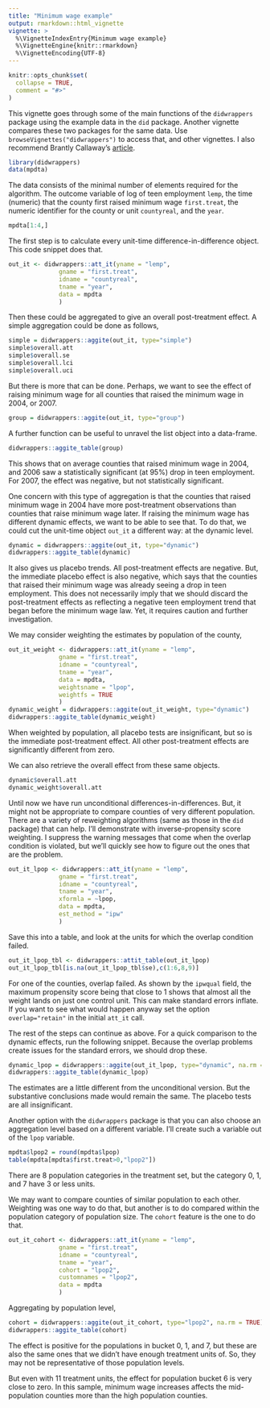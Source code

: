 ```yaml
---
title: "Minimum wage example"
output: rmarkdown::html_vignette
vignette: >
  %\VignetteIndexEntry{Minimum wage example}
  %\VignetteEngine{knitr::rmarkdown}
  %\VignetteEncoding{UTF-8}
---
```


```r
knitr::opts_chunk$set(
  collapse = TRUE,
  comment = "#>"
)
```

This vignette goes through some of the main functions of the `didwrappers` package using the example data in the `did` package. Another vignette compares these two packages for the same data. Use `browseVignettes("didwrappers")` to access that, and other vignettes. I also recommend Brantly Callaway's [article](https://bcallaway11.github.io/did/).  

```r
library(didwrappers)
data(mpdta)
```

The data consists of the minimal number of elements required for the algorithm. The outcome variable of log of teen employment `lemp`, the time (numeric) that the county first raised minimum wage `first.treat`, the numeric identifier for the county or unit `countyreal`, and the `year`. 

```r
mpdta[1:4,]
```

The first step is to calculate every unit-time difference-in-difference object. This code snippet does that.

```r
out_it <- didwrappers::att_it(yname = "lemp",
              gname = "first.treat",
              idname = "countyreal",
              tname = "year",
              data = mpdta
              )
```

Then these could be aggregated to give an overall post-treatment effect. A simple aggregation could be done as follows,

```r
simple = didwrappers::aggite(out_it, type="simple")
simple$overall.att
simple$overall.se
simple$overall.lci
simple$overall.uci
```

But there is more that can be done. Perhaps, we want to see the effect of raising minimum wage for all counties that raised the minimum wage in 2004, or 2007. 

```r
group = didwrappers::aggite(out_it, type="group")
```

A further function can be useful to unravel the list object into a data-frame.

```r
didwrappers::aggite_table(group)
```

This shows that on average counties that raised minimum wage in 2004, and 2006 saw a statistically significant (at 95\%) drop in teen employment. For 2007, the effect was negative, but not statistically significant. 

One concern with this type of aggregation is that the counties that raised minimum wage in 2004 have more post-treatment observations than counties that raise minimum wage later. If raising the minimum wage has different dynamic effects, we want to be able to see that. To do that, we could cut the unit-time object `out_it` a different way: at the dynamic level. 


```r
dynamic = didwrappers::aggite(out_it, type="dynamic")
didwrappers::aggite_table(dynamic)
```

It also gives us placebo trends. All post-treatment effects are negative. But, the immediate placebo effect is also negative, which says that the counties that raised their minimum wage was already seeing a drop in teen employment. This does not necessarily imply that we should discard the post-treatment effects as reflecting a negative teen employment trend that began before the minimum wage law. Yet, it requires caution and further investigation. 

We may consider weighting the estimates by population of the county,

```r
out_it_weight <- didwrappers::att_it(yname = "lemp",
              gname = "first.treat",
              idname = "countyreal",
              tname = "year",
              data = mpdta,
              weightsname = "lpop",
              weightfs = TRUE
              )
dynamic_weight = didwrappers::aggite(out_it_weight, type="dynamic")
didwrappers::aggite_table(dynamic_weight)
```
When weighted by population, all placebo tests are insignificant, but so is the immediate post-treatment effect. All other post-treatment effects are significantly different from zero. 

We can also retrieve the overall effect from these same objects.

```r
dynamic$overall.att
dynamic_weight$overall.att
```


Until now we have run unconditional differences-in-differences. But, it might not be appropriate to compare counties of very different population. There are a variety of reweighting algorithms (same as those in the `did` package) that can help. I'll demonstrate with inverse-propensity score weighting. I suppress the warning messages that come when the overlap condition is violated, but we'll quickly see how to figure out the ones that are the problem. 

```r
out_it_lpop <- didwrappers::att_it(yname = "lemp",
              gname = "first.treat",
              idname = "countyreal",
              tname = "year",
              xformla = ~lpop,
              data = mpdta,
              est_method = "ipw"
              )
```

Save this into a table, and look at the units for which the overlap condition failed. 

```r
out_it_lpop_tbl <- didwrappers::attit_table(out_it_lpop)
out_it_lpop_tbl[is.na(out_it_lpop_tbl$se),c(1:6,8,9)]
```

For one of the counties, overlap failed. As shown by the `ipwqual` field, the maximum propensity score being that close to 1 shows that almost all the weight lands on just one control unit. This can make standard errors inflate. If you want to see what would happen anyway set the option `overlap="retain"` in the initial `att_it` call. 

The rest of the steps can continue as above. For a quick comparison to the dynamic effects, run the following snippet. Because the overlap problems create issues for the standard errors, we should drop these. 

```r
dynamic_lpop = didwrappers::aggite(out_it_lpop, type="dynamic", na.rm = TRUE)
didwrappers::aggite_table(dynamic_lpop)
```

The estimates are a little different from the unconditional version. But the substantive conclusions made would remain the same. The placebo tests are all insignificant.

Another option with the `didwrappers` package is that you can also choose an aggregation level based on a different variable. I'll create such a variable out of the `lpop` variable. 

```r
mpdta$lpop2 = round(mpdta$lpop)
table(mpdta[mpdta$first.treat>0,"lpop2"])
```

There are 8 population categories in the treatment set, but the category 0, 1, and 7 have 3 or less units. 

We may want to compare counties of similar population to each other. Weighting was one way to do that, but another is to do compared within the population category of population size. The `cohort` feature is the one to do that. 


```r
out_it_cohort <- didwrappers::att_it(yname = "lemp",
              gname = "first.treat",
              idname = "countyreal",
              tname = "year",
              cohort = "lpop2",
              customnames = "lpop2",
              data = mpdta
              )
```

Aggregating by population level,

```r
cohort = didwrappers::aggite(out_it_cohort, type="lpop2", na.rm = TRUE)
didwrappers::aggite_table(cohort)
```

The effect is positive for the populations in bucket 0, 1, and 7, but these are also the same ones that we didn't have enough treatment units of. So, they may not be representative of those population levels. 

But even with 11 treatment units, the effect for population bucket 6 is very close to zero. In this sample, minimum wage increases affects the mid-population counties more than the high population counties. 
